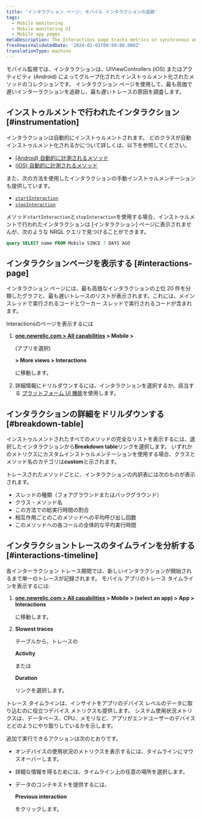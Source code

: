 ```yaml
---
title: 'インタラクション ページ: モバイル インタラクションの追跡'
tags:
  - Mobile monitoring
  - Mobile monitoring UI
  - Mobile app pages
metaDescription: The Interactions page tracks metrics on synchronous and asychronous code execution in mobile applications.
freshnessValidatedDate: '2024-02-01T00:00:00.000Z'
translationType: machine
---
```


モバイル監視では、インタラクションは、UIViewControllers (iOS) またはアクティビティ (Android) によってグループ化されたインストゥルメント化されたメソッドのコレクションです。 インタラクション ページを使用して、最も高価で遅いインターラクションを追跡し、最も遅いトレースの原因を調査します。

## インストゥルメントで行われたインタラクション [#instrumentation]

インタラクションは自動的にインストゥルメントされます。 どのクラスが自動インストゥルメント化されるかについて詳しくは、以下を参照してください。

* [(Android) 自動的に計測されるメソッド](/docs/mobile-monitoring/new-relic-mobile/mobile-sdk/mobile-sdk-api-guide/#method-list)
* [(iOS) 自動的に計測されるメソッド](/docs/mobile-monitoring/new-relic-mobile/mobile-sdk/mobile-sdk-api-guide/#method-list-ios)

また、次の方法を使用したインタラクションの手動インストゥルメンテーションも提供しています。

* [`startInteraction`](/docs/mobile-monitoring/new-relic-mobile/mobile-sdk/start-interaction/)
* [`stopInteraction`](/docs/mobile-monitoring/new-relic-mobile/mobile-sdk/stop-interaction/)

メソッド`startInteraction`と`stopInteraction`を使用する場合、インストゥルメントで行われたインタラクションは \[インタラクション] ページに表示されませんが、次のような NRQL クエリで見つけることができます。

```sql
query SELECT name FROM Mobile SINCE 7 DAYS AGO
```

## インタラクションページを表示する [#interactions-page]

インタラクション ページには、最も高価なインタラクションの上位 20 件を分類したグラフと、最も遅いトレースのリストが表示されます。これには、メイン スレッドで実行されるコードとワーカー スレッドで実行されるコードが含まれます。

Interactionsのページを表示するには

1. <DNT>**[one.newrelic.com > All capabilities](https://one.newrelic.com/all-capabilities) > Mobile >**</DNT>

   (アプリを選択)

   <DNT>**> More views > Interactions**</DNT>

   に移動します。

2. 詳細情報にドリルダウンするには、インタラクションを選択するか、該当する [プラットフォーム UI 機能](/docs/new-relic-solutions/new-relic-one/introduction-new-relic-platform)を使用します。

## インタラクションの詳細をドリルダウンする [#breakdown-table]

インストゥルメントされたすべてのメソッドの完全なリストを表示するには、選択したインタラクションから<DNT>**Breakdown table**</DNT>リンクを選択します。 いずれかのメトリクスにカスタムインストゥルメンテーションを使用する場合、クラスとメソッド名のカテゴリは<DNT>**custom**</DNT>と示されます。

トレースされたメソッドごとに、インタラクションの内訳表には次のものが表示されます。

* スレッドの種類（フォアグラウンドまたはバックグラウンド）
* クラス・メソッド名
* この方法での総実行時間の割合
* 相互作用ごとのこのメソッドへの平均呼び出し回数
* このメソッドへの各コールの全体的な平均実行時間

## インタラクショントレースのタイムラインを分析する [#interactions-timeline]

各インターラクション トレース期間では、新しいインタラクションが開始されるまで単一のトレースが記録されます。 モバイル アプリのトレース タイムラインを表示するには:

1. <DNT>**[one.newrelic.com > All capabilities](https://one.newrelic.com/all-capabilities) > Mobile > (select an app) > App > Interactions**</DNT>

   に移動します。

2. <DNT>**Slowest traces**</DNT>

   テーブルから、トレースの

   <DNT>**Activity**</DNT>

   または

   <DNT>**Duration**</DNT>

   リンクを選択します。

トレース タイムラインは、インサイトをアプリのデバイス レベルのデータに取り込むのに役立つデバイス メトリクスも提供します。 システム使用状況メトリクスは、データベース、CPU、メモリなど、アプリがエンドユーザーのデバイスとどのようにやり取りしているかを示します。

追加で実行できるアクションは次のとおりです。

* オンデバイスの使用状況のメトリクスを表示するには、タイムラインにマウスオーバーします。

* 詳細な情報を得るためには、タイムライン上の任意の場所を選択します。

* データのコンテキストを提供するには、

  <DNT>**Previous interaction**</DNT>

  をクリックします。